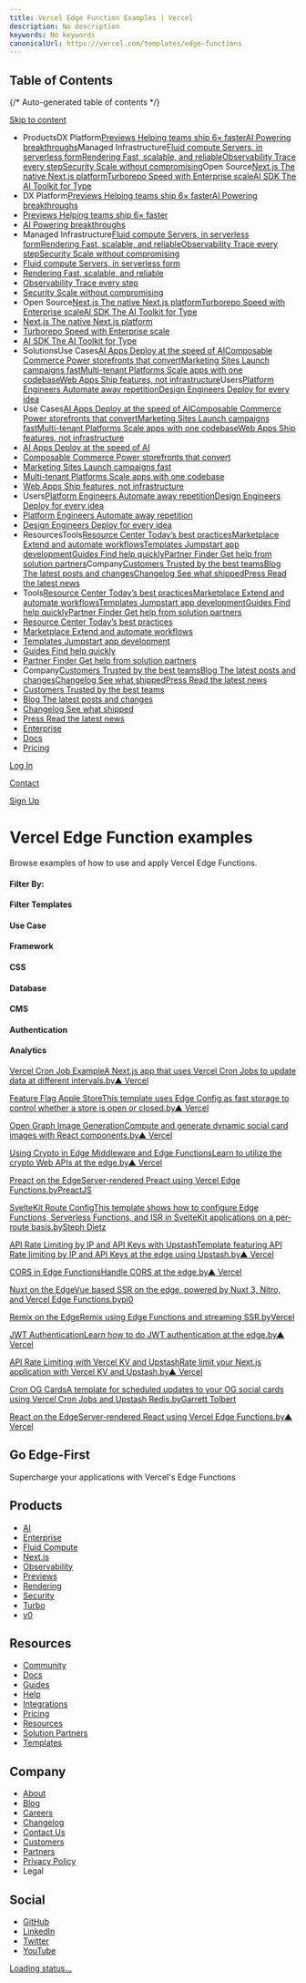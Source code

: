 ```yaml
---
title: Vercel Edge Function Examples | Vercel
description: No description
keywords: No keywords
canonicalUrl: https://vercel.com/templates/edge-functions
---
```


## Table of Contents

{/* Auto-generated table of contents */}

[Skip to content](#geist-skip-)

* ProductsDX Platform[Previews Helping teams ship 6× faster](/products/previews)[AI Powering breakthroughs](/ai)Managed Infrastructure[Fluid compute Servers, in serverless form](/fluid)[Rendering Fast, scalable, and reliable](/products/rendering)[Observability Trace every step](/products/observability)[Security Scale without compromising](/security)Open Source[Next.js The native Next.js platform](/frameworks/nextjs)[Turborepo Speed with Enterprise scale](/solutions/turborepo)[AI SDK The AI Toolkit for Type](https://sdk.vercel.ai/)
* DX Platform[Previews Helping teams ship 6× faster](/products/previews)[AI Powering breakthroughs](/ai)
* [Previews Helping teams ship 6× faster](/products/previews)
* [AI Powering breakthroughs](/ai)
* Managed Infrastructure[Fluid compute Servers, in serverless form](/fluid)[Rendering Fast, scalable, and reliable](/products/rendering)[Observability Trace every step](/products/observability)[Security Scale without compromising](/security)
* [Fluid compute Servers, in serverless form](/fluid)
* [Rendering Fast, scalable, and reliable](/products/rendering)
* [Observability Trace every step](/products/observability)
* [Security Scale without compromising](/security)
* Open Source[Next.js The native Next.js platform](/frameworks/nextjs)[Turborepo Speed with Enterprise scale](/solutions/turborepo)[AI SDK The AI Toolkit for Type](https://sdk.vercel.ai/)
* [Next.js The native Next.js platform](/frameworks/nextjs)
* [Turborepo Speed with Enterprise scale](/solutions/turborepo)
* [AI SDK The AI Toolkit for Type](https://sdk.vercel.ai/)
* SolutionsUse Cases[AI Apps Deploy at the speed of AI](/solutions/ai-apps)[Composable Commerce Power storefronts that convert](/solutions/composable-commerce)[Marketing Sites Launch campaigns fast](/solutions/marketing-sites)[Multi-tenant Platforms Scale apps with one codebase](/solutions/multi-tenant-saas)[Web Apps Ship features, not infrastructure](/solutions/web-apps)Users[Platform Engineers Automate away repetition](/solutions/platform-engineering)[Design Engineers Deploy for every idea](/solutions/design-engineering)
* Use Cases[AI Apps Deploy at the speed of AI](/solutions/ai-apps)[Composable Commerce Power storefronts that convert](/solutions/composable-commerce)[Marketing Sites Launch campaigns fast](/solutions/marketing-sites)[Multi-tenant Platforms Scale apps with one codebase](/solutions/multi-tenant-saas)[Web Apps Ship features, not infrastructure](/solutions/web-apps)
* [AI Apps Deploy at the speed of AI](/solutions/ai-apps)
* [Composable Commerce Power storefronts that convert](/solutions/composable-commerce)
* [Marketing Sites Launch campaigns fast](/solutions/marketing-sites)
* [Multi-tenant Platforms Scale apps with one codebase](/solutions/multi-tenant-saas)
* [Web Apps Ship features, not infrastructure](/solutions/web-apps)
* Users[Platform Engineers Automate away repetition](/solutions/platform-engineering)[Design Engineers Deploy for every idea](/solutions/design-engineering)
* [Platform Engineers Automate away repetition](/solutions/platform-engineering)
* [Design Engineers Deploy for every idea](/solutions/design-engineering)
* ResourcesTools[Resource Center Today’s best practices](/resources)[Marketplace Extend and automate workflows](/marketplace)[Templates Jumpstart app development](/templates)[Guides Find help quickly](/guides)[Partner Finder Get help from solution partners](/partners/solution-partners)Company[Customers Trusted by the best teams](/customers)[Blog The latest posts and changes](/blog)[Changelog See what shipped](/changelog)[Press Read the latest news](/press)
* Tools[Resource Center Today’s best practices](/resources)[Marketplace Extend and automate workflows](/marketplace)[Templates Jumpstart app development](/templates)[Guides Find help quickly](/guides)[Partner Finder Get help from solution partners](/partners/solution-partners)
* [Resource Center Today’s best practices](/resources)
* [Marketplace Extend and automate workflows](/marketplace)
* [Templates Jumpstart app development](/templates)
* [Guides Find help quickly](/guides)
* [Partner Finder Get help from solution partners](/partners/solution-partners)
* Company[Customers Trusted by the best teams](/customers)[Blog The latest posts and changes](/blog)[Changelog See what shipped](/changelog)[Press Read the latest news](/press)
* [Customers Trusted by the best teams](/customers)
* [Blog The latest posts and changes](/blog)
* [Changelog See what shipped](/changelog)
* [Press Read the latest news](/press)
* [Enterprise](/enterprise)
* [Docs](/docs)
* [Pricing](/pricing)

[Log In](/login)

[Contact](/contact)

[Sign Up](/signup)

# Vercel Edge Function examples

Browse examples of how to use and apply Vercel Edge Functions.

#### Filter By:

#### Filter Templates

#### Use Case

#### Framework

#### CSS

#### Database

#### CMS

#### Authentication

#### Analytics

[Vercel Cron Job ExampleA Next.js app that uses Vercel Cron Jobs to update data at different intervals.by▲ Vercel](/templates/next.js/vercel-cron)

[Feature Flag Apple StoreThis template uses Edge Config as fast storage to control whether a store is open or closed.by▲ Vercel](/templates/next.js/feature-flag-apple-store)

[Open Graph Image GenerationCompute and generate dynamic social card images with React components.by▲ Vercel](/templates/next.js/og-image-generation)

[Using Crypto in Edge Middleware and Edge FunctionsLearn to utilize the crypto Web APIs at the edge.by▲ Vercel](/templates/next.js/edge-functions-crypto)

[Preact on the EdgeServer-rendered Preact using Vercel Edge Functions.byPreactJS](/templates/preact/preact-edge-functions)

[SvelteKit Route ConfigThis template shows how to configure Edge Functions, Serverless Functions, and ISR in SvelteKit applications on a per-route basis.bySteph Dietz](/templates/svelte/sveltekit-route-config)

[API Rate Limiting by IP and API Keys with UpstashTemplate featuring API Rate limiting by IP and API Keys at the edge using Upstash.by▲ Vercel](/templates/next.js/api-rate-limit-and-tokens)

[CORS in Edge FunctionsHandle CORS at the edge.by▲ Vercel](/templates/next.js/edge-functions-cors)

[Nuxt on the EdgeVue based SSR on the edge, powered by Nuxt 3, Nitro, and Vercel Edge Functions.bypi0](/templates/nuxt/nuxt-edge-functions)

[Remix on the EdgeRemix using Edge Functions and streaming SSR.byVercel](/templates/remix/remix-edge-functions)

[JWT AuthenticationLearn how to do JWT authentication at the edge.by▲ Vercel](/templates/next.js/jwt-authentication)

[API Rate Limiting with Vercel KV and UpstashRate limit your Next.js application with Vercel KV and Upstash.by▲ Vercel](/templates/next.js/api-rate-limit-upstash)

[Cron OG CardsA template for scheduled updates to your OG social cards using Vercel Cron Jobs and Upstash Redis.byGarrett Tolbert](/templates/next.js/cron-og)

[React on the EdgeServer-rendered React using Vercel Edge Functions.by▲ Vercel](/templates/react/react-edge-functions)

## Go Edge-First

Supercharge your applications with Vercel's Edge Functions

## Products

* [AI](/ai)
* [Enterprise](/enterprise)
* [Fluid Compute](/fluid)
* [Next.js](/solutions/nextjs)
* [Observability](/products/observability)
* [Previews](/products/previews)
* [Rendering](/products/rendering)
* [Security](/security)
* [Turbo](/solutions/turborepo)
* [v0](https://v0.dev/)

## Resources

* [Community](https://community.vercel.com/)
* [Docs](/docs)
* [Guides](/guides)
* [Help](/help)
* [Integrations](/integrations)
* [Pricing](/pricing)
* [Resources](/resources)
* [Solution Partners](/partners/solution-partners)
* [Templates](/templates)

## Company

* [About](/about)
* [Blog](/blog)
* [Careers](/careers)
* [Changelog](/changelog)
* [Contact Us](/contact)
* [Customers](/customers)
* [Partners](/partners)
* [Privacy Policy](/legal/privacy-policy)
* Legal

## Social

* [GitHub](https://github.com/vercel)
* [LinkedIn](https://linkedin.com/company/vercel)
* [Twitter](https://x.com/vercel)
* [YouTube](https://youtube.com/@VercelHQ)

[Loading status…](https://vercel-status.com)